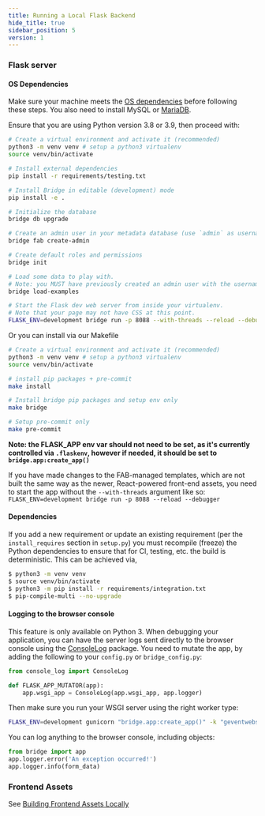 ```yaml
---
title: Running a Local Flask Backend
hide_title: true
sidebar_position: 5
version: 1
---
```


### Flask server

#### OS Dependencies

Make sure your machine meets the [OS dependencies](https://bridge.apache.org/docs/installation/installing-bridge-from-scratch#os-dependencies) before following these steps.
You also need to install MySQL or [MariaDB](https://mariadb.com/downloads).

Ensure that you are using Python version 3.8 or 3.9, then proceed with:

```bash
# Create a virtual environment and activate it (recommended)
python3 -m venv venv # setup a python3 virtualenv
source venv/bin/activate

# Install external dependencies
pip install -r requirements/testing.txt

# Install Bridge in editable (development) mode
pip install -e .

# Initialize the database
bridge db upgrade

# Create an admin user in your metadata database (use `admin` as username to be able to load the examples)
bridge fab create-admin

# Create default roles and permissions
bridge init

# Load some data to play with.
# Note: you MUST have previously created an admin user with the username `admin` for this command to work.
bridge load-examples

# Start the Flask dev web server from inside your virtualenv.
# Note that your page may not have CSS at this point.
FLASK_ENV=development bridge run -p 8088 --with-threads --reload --debugger
```

Or you can install via our Makefile

```bash
# Create a virtual environment and activate it (recommended)
python3 -m venv venv # setup a python3 virtualenv
source venv/bin/activate

# install pip packages + pre-commit
make install

# Install bridge pip packages and setup env only
make bridge

# Setup pre-commit only
make pre-commit
```

**Note: the FLASK_APP env var should not need to be set, as it's currently controlled
via `.flaskenv`, however if needed, it should be set to `bridge.app:create_app()`**

If you have made changes to the FAB-managed templates, which are not built the same way as the newer, React-powered front-end assets, you need to start the app without the `--with-threads` argument like so:
`FLASK_ENV=development bridge run -p 8088 --reload --debugger`

#### Dependencies

If you add a new requirement or update an existing requirement (per the `install_requires` section in `setup.py`) you must recompile (freeze) the Python dependencies to ensure that for CI, testing, etc. the build is deterministic. This can be achieved via,

```bash
$ python3 -m venv venv
$ source venv/bin/activate
$ python3 -m pip install -r requirements/integration.txt
$ pip-compile-multi --no-upgrade
```

#### Logging to the browser console

This feature is only available on Python 3. When debugging your application, you can have the server logs sent directly to the browser console using the [ConsoleLog](https://github.com/betodealmeida/consolelog) package. You need to mutate the app, by adding the following to your `config.py` or `bridge_config.py`:

```python
from console_log import ConsoleLog

def FLASK_APP_MUTATOR(app):
    app.wsgi_app = ConsoleLog(app.wsgi_app, app.logger)
```

Then make sure you run your WSGI server using the right worker type:

```bash
FLASK_ENV=development gunicorn "bridge.app:create_app()" -k "geventwebsocket.gunicorn.workers.GeventWebSocketWorker" -b 127.0.0.1:8088 --reload
```

You can log anything to the browser console, including objects:

```python
from bridge import app
app.logger.error('An exception occurred!')
app.logger.info(form_data)
```

### Frontend Assets

See [Building Frontend Assets Locally](https://github.com/apache/bridge/blob/master/CONTRIBUTING.md#frontend)
